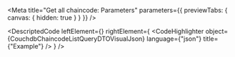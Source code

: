 
<Meta title="Get all chaincode: Parameters" parameters={{ previewTabs: { canvas: { hidden: true } } }} />

<DescriptedCode
  leftElement={<CouchdbChaincodeListQueryDTODesc />}
  rightElement={
    <CodeHighlighter
      object={CouchdbChaincodeListQueryDTOVisualJson}
      language={"json"}
      title={"Example"}
    />
  }
/>
